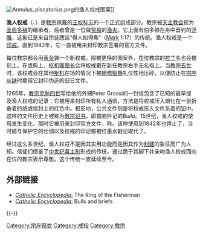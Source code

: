 {{unreferenced|time=2018-12-02T10:17:56+00:00}}
{{NoteTA
|1=zh-hant:克萊孟; zh-hans:克莱孟; zh-hk:克勉;
}}
[[Image:Annulus_piscatorius.png|thumb]]的渔人权戒图案]]

'''渔人权戒'''（{{lang-la|Anulus piscatoris}}、{{lang-it|Pescatorio}}）是[[教宗|教宗]]佩戴的[[教宗王权标志与徽章|王权标志]]的一个正式组成部分。教宗被[[天主教会|天主教会]]视为[[圣伯多禄|圣伯多禄]]的继承者，后者曾是一位做[[贸易|贸易]]的[[渔夫|渔夫]]。它上面有伯多禄在舟中垂钓的[[浮雕|浮雕]]，这象征是来自宗徒應該“得人如得魚”（[[馬爾谷福音|Mark]] 1:17）的传统。渔人权戒是一个[[印戒|印戒]]。直到1842年，它一直被用来封印教宗签署的官方文件。

每位教宗都会用[[黄金|黄金]]铸一个新权戒。除被更换的图案外，在位教宗的[[拉丁|拉丁]]名也会被刻上。在{{link-en|教宗加冕禮|Papal coronation}}或{{link-en|教宗就职礼|Papal inauguration}}典上，[[枢机團團长|枢机團團长]]会将权戒戴在新任教宗右手无名指上。当[[教宗#去世|教宗去世]]时，该权戒会在其他[[枢机|枢机]]在场的情况下被[[總務樞機|總務樞機]]礼仪性地压碎，以便防止在[[宗座从缺|宗座从缺]]时期用它封印伪造的旧日文件。

1265年，[[教宗克勉四世|教宗克勉四世]]写给他的外甥Peter Grossi的一封信{{里}}包含了已知的最早提及渔人权戒的记录：它被用来封印所有私人通信，方法是将权戒压入熔化在一张折叠着的纸或信封上的红色{{link-en|封蜡|Sealing wax}}中。相反地，公共文件则是将权戒压入文件系着的[[铅|铅]]中。这样的文件历史上被称为[[教宗诏书|教宗诏书]]，即首脑钤记的''Bulla''。15世纪，渔人权戒的使用发生变化，那时它被用来封印官方文件，称{{link-en|宗座简函|Papal brief}}。该种使用到1842年也停止了，当时蜡与保护它的丝绸以及权戒的印记都被红墨水戳记取代了。

经过这么多世纪，渔人权戒不是因其实用功能而是因其作为[[欧洲封建制度|封建]]的象征而广为人知。信徒们借鉴了[[中世纪|中世纪]][[君主制|君主制]]形成的传统，通过跪于其脚下并亲吻渔人权戒而向在位的教宗表示尊敬。这个传统一直延续至今。

==外部链接==
*[http://www.newadvent.org/cathen/13060a.htm ''Catholic Encyclopedia'':] {{Wayback|url=http://www.newadvent.org/cathen/13060a.htm |date=20090317210035 }} The Ring of the Fisherman
*[http://www.newadvent.org/cathen/03052b.htm ''Catholic Encyclopedia'':] {{Wayback|url=http://www.newadvent.org/cathen/03052b.htm |date=20180208122055 }} Bulls and briefs

{{-}}
{{教宗标志与仪式}}

[[Category:宗座祭衣|Category:宗座祭衣]]
[[Category:戒指|Category:戒指]]
[[Category:教宗|Category:教宗]]